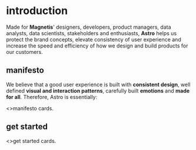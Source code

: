 
<Meta title="/home" />

# introduction

Made for **Magnetis**' designers, developers, product managers, data analysts, data scientists, stakeholders and enthusiasts, **Astro** helps us protect the brand concepts, elevate consistency of user experience and increase the speed and efficiency of how we design and build products for our customers.

## manifesto

We believe that a good user experience is built with **consistent design**, well defined **visual and interaction patterns**, carefully built **emotions** and **made for all**.
Therefore, Astro is essentially:

<Story name="manifesto">
  <>manifesto cards.</>
</Story>

## get started

<Story name="get started">
  <>get started cards.</>
</Story>
